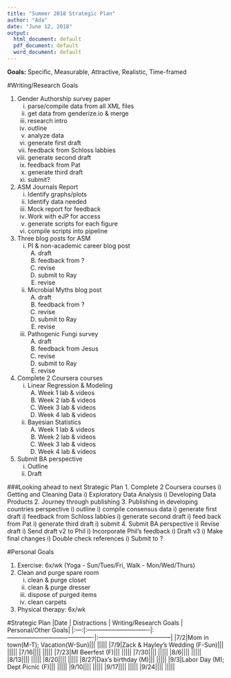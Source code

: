 ```yaml
---
title: "Summer 2018 Strategic Plan"
author: "Ada"
date: "June 12, 2018"
output:
  html_document: default
  pdf_document: default
  word_document: default
---
```


**Goals:** 
Specific, Measurable, Attractive, Realistic, Time-framed


#Writing/Research Goals

1. Gender Authorship survey paper
    i) parse/compile data from all XML files
    i) get data from genderize.io & merge
    i) research intro
    i) outline 
    i) analyze data
    i) generate first draft
    i) feedback from Schloss labbies
    i) generate second draft
    i) feedback from Pat
    i) generate third draft
    i) submit?
2. ASM Journals Report
    i) Identify graphs/plots
    i) Identify data needed
    i) Mock report for feedback
    i) Work with eJP for access
    i) generate scripts for each figure
    i) compile scripts into pipeline
3. Three blog posts for ASM
    i) PI & non-academic career blog post
        A) draft
        B) feedback from ?
        C) revise
        D) submit to Ray
        E) revise
    i) Microbial Myths blog post
        A) draft
        B) feedback from ?
        C) revise
        D) submit to Ray
        E) revise
    i) Pathogenic Fungi survey
        A) draft
        B) feedback from Jesus
        C) revise
        D) submit to Ray
        E) revise
4. Complete 2 Coursera courses
    i) Linear Regression & Modeling
        A) Week 1 lab & videos
        B) Week 2 lab & videos
        C) Week 3 lab & videos
        D) Week 4 lab & videos
    i) Bayesian Statistics
        A) Week 1 lab & videos
        B) Week 2 lab & videos
        C) Week 3 lab & videos
        D) Week 4 lab & videos
5. Submit BA perspective
    i) Outline
    i) Draft 
      
###Looking ahead to next Strategic Plan
1. Complete 2 Coursera courses
    i) Getting and Cleaning Data
    i) Exploratory Data Analysis
    i) Developing Data Products
2. Journey through publishing
3. Publishing in developing countries perspective
    i) outline
    i) compile consensus data
    i) generate first draft
    i) feedback from Schloss labbies
    i) generate second draft
    i) feed back from Pat
    i) generate third draft
    i) submit
4. Submit BA perspective
    i) Revise draft
    i) Send draft v2 to Phil
    i) Incorporate Phil's feedback
    i) Draft v3
    i) Make final changes
    i) Double check references
    i) Submit to ?    

#Personal Goals

1. Exercise: 6x/wk (Yoga - Sun/Tues/Fri, Walk - Mon/Wed/Thurs)
2. Clean and purge spare room
    i) clean & purge closet
    i) clean & purge dresser
    i) dispose of purged items
    i) clean carpets
3. Physical therapy: 6x/wk

#Strategic Plan
|Date | Distractions | Writing/Research Goals | Personal/Other Goals|
|:---:|:-------------------------------|:-------------------------------------------|:------------------------------------|
|7/2|Mom in town(M-T); Vacation(W-Sun)|||
|||||
|7/9|Zack & Hayley's Wedding (F-Sun)|||
|||||
|7/16||||
|||||
|7/23|MI Beerfest (F)|||
|||||
|7/30||||
|||||
|8/6||||
|||||
|8/13||||
|||||
|8/20||||
|||||
|8/27|Dax's birthday (M)|||
|||||
|9/3|Labor Day (M); Dept Picnic (F)|||
|||||
|9/10||||
|||||
|9/17||||
|||||
|9/24||||
|||||
